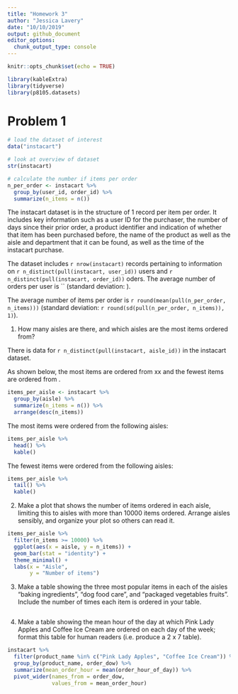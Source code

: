 ```yaml
---
title: "Homework 3"
author: "Jessica Lavery"
date: "10/10/2019"
output: github_document
editor_options: 
  chunk_output_type: console
---
```


```r
knitr::opts_chunk$set(echo = TRUE)

library(kableExtra)
library(tidyverse)
library(p8105.datasets)
```

# Problem 1
```r
# load the dataset of interest
data("instacart")

# look at overview of dataset
str(instacart)

# calculate the number if items per order
n_per_order <- instacart %>% 
  group_by(user_id, order_id) %>% 
  summarize(n_items = n())

```

The instacart dataset is in the structure of 1 record per item per order. It includes key information such as a user ID for the purchaser, the number of days since their prior order, a product identifier and indication of whether that item has been purchased before, the name of the product as well as the aisle and department that it can be found, as well as the time of the instacart purchase. 

The dataset includes `r nrow(instacart)` records pertaining to information on `r n_distinct(pull(instacart, user_id))` users and `r n_distinct(pull(instacart, order_id))` oders. The average number of orders per user is `` (standard deviation: ).

The average number of items per order is `r round(mean(pull(n_per_order, n_items)))` (standard deviation: `r round(sd(pull(n_per_order, n_items)), 1)`). 

1. How many aisles are there, and which aisles are the most items ordered from?

There is data for  `r n_distinct(pull(instacart, aisle_id))` in the instacart dataset. 

As shown below, the most items are ordered from xx and the fewest items are ordered from . 
```r
items_per_aisle <- instacart %>% 
  group_by(aisle) %>% 
  summarize(n_items = n()) %>% 
  arrange(desc(n_items))
```

The most items were ordered from the following aisles:

```r
items_per_aisle %>% 
  head() %>% 
  kable()
```

The fewest items were ordered from the following aisles:

```r
items_per_aisle %>% 
  tail() %>% 
  kable()
```

2. Make a plot that shows the number of items ordered in each aisle, limiting this to aisles with more than 10000 items ordered. Arrange aisles sensibly, and organize your plot so others can read it.

```r
items_per_aisle %>% 
  filter(n_items >= 10000) %>% 
  ggplot(aes(x = aisle, y = n_items)) +
  geom_bar(stat = "identity") +
  theme_minimal() +
  labs(x = "Aisle",
       y = "Number of items")
```

3. Make a table showing the three most popular items in each of the aisles “baking ingredients”, “dog food care”, and “packaged vegetables fruits”. Include the number of times each item is ordered in your table.

```r

```

4. Make a table showing the mean hour of the day at which Pink Lady Apples and Coffee Ice Cream are ordered on each day of the week; format this table for human readers (i.e. produce a 2 x 7 table).

```r
instacart %>% 
  filter(product_name %in% c("Pink Lady Apples", "Coffee Ice Cream")) %>% 
  group_by(product_name, order_dow) %>% 
  summarize(mean_order_hour = mean(order_hour_of_day)) %>%
  pivot_wider(names_from = order_dow,
              values_from = mean_order_hour)
```

